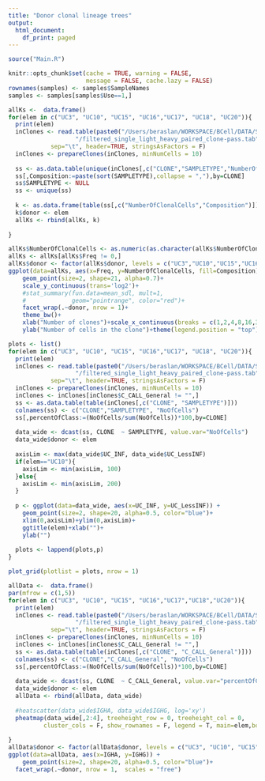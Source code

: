 ```yaml
---
title: "Donor clonal lineage trees"
output:
  html_document:
    df_print: paged
---
```


```r
source("Main.R")

knitr::opts_chunk$set(cache = TRUE, warning = FALSE, 
                      message = FALSE, cache.lazy = FALSE)
rownames(samples) <- samples$SampleNames
samples <- samples[samples$Use==1,]

```


```r
allKs <-  data.frame() 
for(elem in c("UC3", "UC10", "UC15", "UC16","UC17", "UC18", "UC20")){
  print(elem)
  inClones <- read.table(paste0("/Users/beraslan/WORKSPACE/BCell/DATA/Subjects/",elem,
                   "/filtered_single_light_heavy_paired_clone-pass.tab"),
            sep="\t", header=TRUE, stringsAsFactors = F)
  inClones <- prepareClones(inClones, minNumCells = 10)
  
  ss <- as.data.table(unique(inClones[,c("CLONE","SAMPLETYPE","NumberOfClonalCells")]))
  ss[,Composition:=paste(sort(SAMPLETYPE),collapse = ","),by=CLONE]
  ss$SAMPLETYPE <- NULL
  ss <- unique(ss)
  
  k <- as.data.frame(table(ss[,c("NumberOfClonalCells","Composition")]))
  k$donor <- elem
  allKs <- rbind(allKs, k)
  
}
```

```r
allKs$NumberOfClonalCells <- as.numeric(as.character(allKs$NumberOfClonalCells))
allKs <- allKs[allKs$Freq != 0,]
allKs$donor <- factor(allKs$donor, levels = c("UC3","UC10","UC15","UC16","UC17","UC18","UC20"))
ggplot(data=allKs, aes(x=Freq, y=NumberOfClonalCells, fill=Composition)) +
    geom_point(size=2, shape=21, alpha=0.7)+
    scale_y_continuous(trans='log2')+
    #stat_summary(fun.data=mean_sdl, mult=1, 
    #             geom="pointrange", color="red")+
    facet_wrap(.~donor, nrow = 1)+
    theme_bw()+
    xlab("Number of clones")+scale_x_continuous(breaks = c(1,2,4,8,16,32), labels = c(1,2,4,8,16,32), trans='log2')+
    ylab("Number of cells in the clone")+theme(legend.position = "top")
```

```r
plots <- list()
for(elem in c("UC3", "UC10", "UC15", "UC16","UC17", "UC18", "UC20")){
  print(elem)
  inClones <- read.table(paste0("/Users/beraslan/WORKSPACE/BCell/DATA/Subjects/",elem,
                   "/filtered_single_light_heavy_paired_clone-pass.tab"),
            sep="\t", header=TRUE, stringsAsFactors = F)
  inClones <- prepareClones(inClones, minNumCells = 10)
  inClones <- inClones[inClones$C_CALL_General != "",]
  ss <- as.data.table(table(inClones[,c("CLONE", "SAMPLETYPE")]))
  colnames(ss) <- c("CLONE","SAMPLETYPE", "NoOfCells")
  ss[,percentOfClass:=(NoOfCells/sum(NoOfCells))*100,by=CLONE]
  
  data_wide <- dcast(ss, CLONE  ~ SAMPLETYPE, value.var="NoOfCells")
  data_wide$donor <- elem
  
  axisLim <- max(data_wide$UC_INF, data_wide$UC_LessINF)
  if(elem=="UC10"){
    axisLim <- min(axisLim, 100)
  }else{
    axisLim <- min(axisLim, 200)
  }
  
  p <- ggplot(data=data_wide, aes(x=UC_INF, y=UC_LessINF)) +
    geom_point(size=2, shape=20, alpha=0.5, color="blue")+
    xlim(0,axisLim)+ylim(0,axisLim)+
    ggtitle(elem)+xlab("")+
    ylab("")
  
  plots <- lappend(plots,p)
}

plot_grid(plotlist = plots, nrow = 1)
```

```r
allData <-  data.frame() 
par(mfrow = c(1,5))
for(elem in c("UC3", "UC10", "UC15", "UC16","UC17","UC18","UC20")){
  print(elem)
  inClones <- read.table(paste0("/Users/beraslan/WORKSPACE/BCell/DATA/Subjects/",elem,
                   "/filtered_single_light_heavy_paired_clone-pass.tab"),
            sep="\t", header=TRUE, stringsAsFactors = F)
  inClones <- prepareClones(inClones, minNumCells = 10)
  inClones <- inClones[inClones$C_CALL_General != "",]
  ss <- as.data.table(table(inClones[,c("CLONE", "C_CALL_General")]))
  colnames(ss) <- c("CLONE","C_CALL_General", "NoOfCells")
  ss[,percentOfClass:=(NoOfCells/sum(NoOfCells))*100,by=CLONE]
  
  data_wide <- dcast(ss, CLONE  ~ C_CALL_General, value.var="percentOfClass")
  data_wide$donor <- elem
  allData <- rbind(allData, data_wide)
  
  #heatscatter(data_wide$IGHA, data_wide$IGHG, log='xy')
  pheatmap(data_wide[,2:4], treeheight_row = 0, treeheight_col = 0,
          cluster_cols = F, show_rownames = F, legend = T, main=elem,border_color = NA )
  
}
allData$donor <- factor(allData$donor, levels = c("UC3", "UC10", "UC15", "UC16","UC17"))
ggplot(data=allData, aes(x=IGHA, y=IGHG)) +
    geom_point(size=2, shape=20, alpha=0.5, color="blue")+
  facet_wrap(.~donor, nrow = 1,  scales = "free")

```
